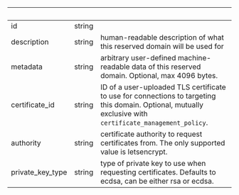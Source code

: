 
| &nbsp;           | &nbsp; | &nbsp;                                                                                                                                                    |
| ---------------- | ------ | --------------------------------------------------------------------------------------------------------------------------------------------------------- |
| id               | string |                                                                                                                                                           |
| description      | string | human-readable description of what this reserved domain will be used for                                                                                  |
| metadata         | string | arbitrary user-defined machine-readable data of this reserved domain. Optional, max 4096 bytes.                                                           |
| certificate_id   | string | ID of a user-uploaded TLS certificate to use for connections to targeting this domain. Optional, mutually exclusive with `certificate_management_policy`. |
| authority        | string | certificate authority to request certificates from. The only supported value is letsencrypt.                                                              |
| private_key_type | string | type of private key to use when requesting certificates. Defaults to ecdsa, can be either rsa or ecdsa.                                                   |
